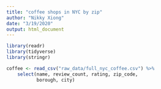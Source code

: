 ```yaml
---
title: "coffee shops in NYC by zip"
author: "Nikky Xiong"
date: "3/19/2020"
output: html_document
---
```


```r
library(readr)
library(tidyverse)
library(stringr)

coffee <- read_csv("raw_data/full_nyc_coffee.csv") %>% 
    select(name, review_count, rating, zip_code, 
           borough, city)
```

```r

```

